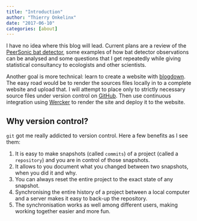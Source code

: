 ```yaml
---
title: "Introduction"
author: "Thierry Onkelinx"
date: "2017-06-10"
categories: [about]
---
```


I have no idea where this blog will lead.
Current plans are a review of the [PeerSonic bat detector](http://peersonic.co.uk/), some examples of how bat detector observations can be analysed and some questions that I get repeatedly while giving statistical consultancy to ecologists and other scientists.

Another goal is more technical: learn to create a website with [blogdown](https://bookdown.org/yihui/blogdown/).
The easy road would be to render the sources files locally in to a complete website and upload that.
I will attempt to place only to strictly necessary source files under version control on [GitHub](https://www.github.com/thierryo/my_blog).
Then use continuous integration using
[Wercker<!-- spell-check: ignore -->
](https://www.wercker.com) to render the site and deploy it to the website.

## Why version control?

`git` got me really addicted to version control.
Here a few benefits as I see them:

1. It is easy to make snapshots (called `commits`) of a project (called a `repository`) and you are in control of those snapshots.
1. It allows to you document what you changed between two snapshots, when you did it and why.
1. You can always reset the entire project to the exact state of any snapshot.
1. Synchronising the entire history of a project between a local computer and a server makes it easy to back-up the repository.
1. The synchronisation works as well among different users, making working together easier and more fun.
